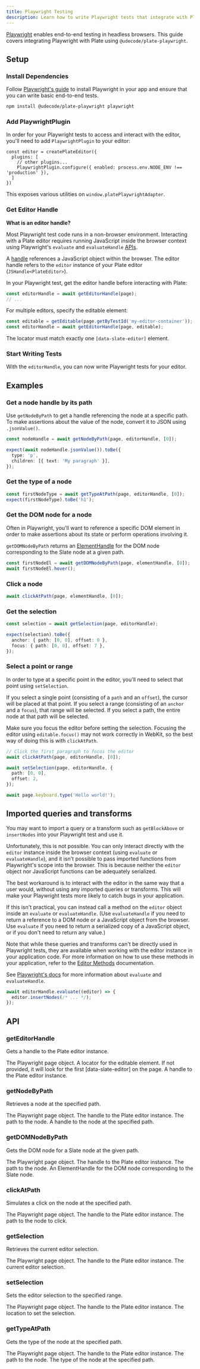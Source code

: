 ```yaml
---
title: Playwright Testing
description: Learn how to write Playwright tests that integrate with Plate.
---
```


[Playwright](https://playwright.dev/) enables end-to-end testing in headless browsers. This guide covers integrating Playwright with Plate using `@udecode/plate-playwright`.

## Setup

<Steps>

### Install Dependencies

Follow [Playwright's guide](https://playwright.dev/docs/intro) to install Playwright in your app and ensure that you can write basic end-to-end tests.

```bash
npm install @udecode/plate-playwright playwright
```

### Add PlaywrightPlugin

In order for your Playwright tests to access and interact with the editor, you'll need to add `PlaywrightPlugin` to your editor:

```tsx
const editor = createPlateEditor({
  plugins: [
    // other plugins...
    PlaywrightPlugin.configure({ enabled: process.env.NODE_ENV !== 'production' }),
  ]
})
```

This exposes various utilities on `window.platePlaywrightAdapter`.

### Get Editor Handle

<Callout>

**What is an editor handle?**

Most Playwright test code runs in a non-browser environment. Interacting with a Plate editor requires running JavaScript inside the browser context using Playwright's `evaluate` and `evaluateHandle` [APIs](https://playwright.dev/docs/evaluating).

A [handle](https://playwright.dev/docs/handles) references a JavaScript object within the browser. The editor handle refers to the `editor` instance of your Plate editor (`JSHandle<PlateEditor>`).

</Callout>

In your Playwright test, get the editor handle before interacting with Plate:

```ts
const editorHandle = await getEditorHandle(page);
// ...
```

For multiple editors, specify the editable element:

```ts
const editable = getEditable(page.getByTestId('my-editor-container'));
const editorHandle = await getEditorHandle(page, editable);
```

The locator must match exactly one `[data-slate-editor]` element.

### Start Writing Tests

With the `editorHandle`, you can now write Playwright tests for your editor.

</Steps>

## Examples

### Get a node handle by its path

Use `getNodeByPath` to get a handle referencing the node at a specific path. To make assertions about the value of the node, convert it to JSON using `.jsonValue()`.

```ts
const nodeHandle = await getNodeByPath(page, editorHandle, [0]);

expect(await nodeHandle.jsonValue()).toBe({
  type: 'p',
  children: [{ text: 'My paragraph' }],
});
```

### Get the type of a node

```ts
const firstNodeType = await getTypeAtPath(page, editorHandle, [0]);
expect(firstNodeType).toBe('h1');
```

### Get the DOM node for a node

Often in Playwright, you'll want to reference a specific DOM element in order to make assertions about its state or perform operations involving it.

`getDOMNodeByPath` returns an [ElementHandle](https://playwright.dev/docs/api/class-elementhandle) for the DOM node corresponding to the Slate node at a given path.

```ts
const firstNodeEl = await getDOMNodeByPath(page, elementHandle, [0]);
await firstNodeEl.hover();
```

### Click a node

```ts
await clickAtPath(page, elementHandle, [0]);
```

### Get the selection

```ts
const selection = await getSelection(page, editorHandle);

expect(selection).toBe({
  anchor: { path: [0, 0], offset: 0 },
  focus: { path: [0, 0], offset: 7 },
});
```

### Select a point or range

In order to type at a specific point in the editor, you'll need to select that point using `setSelection`.

If you select a single point (consisting of a `path` and an `offset`), the cursor will be placed at that point. If you select a range (consisting of an `anchor` and a `focus`), that range will be selected. If you select a path, the entire node at that path will be selected.

Make sure you focus the editor before setting the selection. Focusing the editor using `editable.focus()` may not work correctly in WebKit, so the best way of doing this is with `clickAtPath`.

```ts
// Click the first paragraph to focus the editor 
await clickAtPath(page, editorHandle, [0]);

await setSelection(page, editorHandle, {
  path: [0, 0],
  offset: 2,
});

await page.keyboard.type('Hello world!');
```

## Imported queries and transforms

You may want to import a query or a transform such as `getBlockAbove` or `insertNodes` into your Playwright test and use it.

Unfortunately, this is not possible. You can only interact directly with the `editor` instance inside the browser context (using `evaluate` or `evaluateHandle`), and it isn't possible to pass imported functions from Playwright's scope into the browser. This is because neither the `editor` object nor JavaScript functions can be adequately serialized.

The best workaround is to interact with the editor in the same way that a user would, without using any imported queries or transforms. This will make your Playwright tests more likely to catch bugs in your application.

If this isn't practical, you can instead call a method on the `editor` object inside an `evaluate` or `evaluateHandle`. (Use `evaluateHandle` if you need to return a reference to a DOM node or a JavaScript object from the browser. Use `evaluate` if you need to return a serialized copy of a JavaScript object, or if you don't need to return any value.)

Note that while these queries and transforms can't be directly used in Playwright tests, they are available when working with the editor instance in your application code. For more information on how to use these methods in your application, refer to the [Editor Methods](/docs/editor-methods) documentation.

See [Playwright's docs](https://playwright.dev/docs/evaluating) for more information about `evaluate` and `evaluateHandle`.

```ts
await editorHandle.evaluate((editor) => {
  editor.insertNodes(/* ... */);
});
```

## API

### getEditorHandle

Gets a handle to the Plate editor instance.

<APIParameters>
<APIItem name="page" type="Page">
The Playwright page object.
</APIItem>
<APIItem name="editable" type="Locator" optional>
A locator for the editable element. If not provided, it will look for the first [data-slate-editor] on the page.
</APIItem>
</APIParameters>

<APIReturns>
<APIItem type="EditorHandle">
A handle to the Plate editor instance.
</APIItem>
</APIReturns>

### getNodeByPath

Retrieves a node at the specified path.

<APIParameters>
<APIItem name="page" type="Page">
The Playwright page object.
</APIItem>
<APIItem name="editorHandle" type="EditorHandle">
The handle to the Plate editor instance.
</APIItem>
<APIItem name="path" type="Path">
The path to the node.
</APIItem>
</APIParameters>

<APIReturns>
<APIItem type="JSHandle<TNode>">
A handle to the node at the specified path.
</APIItem>
</APIReturns>

### getDOMNodeByPath

Gets the DOM node for a Slate node at the given path.

<APIParameters>
<APIItem name="page" type="Page">
The Playwright page object.
</APIItem>
<APIItem name="editorHandle" type="EditorHandle">
The handle to the Plate editor instance.
</APIItem>
<APIItem name="path" type="Path">
The path to the node.
</APIItem>
</APIParameters>

<APIReturns>
<APIItem type="ElementHandle">
An ElementHandle for the DOM node corresponding to the Slate node.
</APIItem>
</APIReturns>

### clickAtPath

Simulates a click on the node at the specified path.

<APIParameters>
<APIItem name="page" type="Page">
The Playwright page object.
</APIItem>
<APIItem name="editorHandle" type="EditorHandle">
The handle to the Plate editor instance.
</APIItem>
<APIItem name="path" type="Path">
The path to the node to click.
</APIItem>
</APIParameters>

### getSelection

Retrieves the current editor selection.

<APIParameters>
<APIItem name="page" type="Page">
The Playwright page object.
</APIItem>
<APIItem name="editorHandle" type="EditorHandle">
The handle to the Plate editor instance.
</APIItem>
</APIParameters>

<APIReturns>
<APIItem type="Selection">
The current editor selection.
</APIItem>
</APIReturns>

### setSelection

Sets the editor selection to the specified range.

<APIParameters>
<APIItem name="page" type="Page">
The Playwright page object.
</APIItem>
<APIItem name="editorHandle" type="EditorHandle">
The handle to the Plate editor instance.
</APIItem>
<APIItem name="at" type="Location">
The location to set the selection.
</APIItem>
</APIParameters>

### getTypeAtPath

Gets the type of the node at the specified path.

<APIParameters>
<APIItem name="page" type="Page">
The Playwright page object.
</APIItem>
<APIItem name="editorHandle" type="EditorHandle">
The handle to the Plate editor instance.
</APIItem>
<APIItem name="path" type="Path">
The path to the node.
</APIItem>
</APIParameters>

<APIReturns>
<APIItem type="string">
The type of the node at the specified path.
</APIItem>
</APIReturns>
